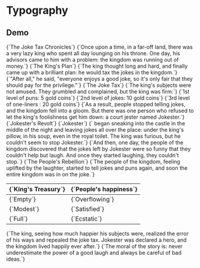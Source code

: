# Typography

## Demo


<div className="mt-8">
  <Text heading size="h1">
    {`The Joke Tax Chronicles`}
  </Text>
  <Text paragraph>
    {`Once upon a time, in a far-off land, there was a very lazy king who spent
    all day lounging on his throne. One day, his advisors came to him with a
    problem: the kingdom was running out of money.`}
  </Text>
  <Text heading size="h2">
    {`The King's Plan`}
  </Text>
  <Text paragraph>
    {`The king thought long and hard, and finally came up with a brilliant plan: he would tax the jokes in the kingdom.`}
  </Text>
  <Text blockquote>
    {`"After all," he said, "everyone enjoys a good joke, so it's only fair that
    they should pay for the privilege."`}
  </Text>
  <Text heading size="h3">
    {`The Joke Tax`}
  </Text>
  <Text paragraph>
    {`The king's subjects were not amused. They grumbled and complained, but the king was firm:`}
  </Text>
  <Text list>
    <Text listItem>{`1st level of puns: 5 gold coins`}</Text>
    <Text listItem>{`2nd level of jokes: 10 gold coins`}</Text>
    <Text listItem>{`3rd level of one-liners : 20 gold coins`}</Text>
  </Text>
  <Text paragraph>
    {`As a result, people stopped telling jokes, and the kingdom fell into a
    gloom. But there was one person who refused to let the king's foolishness
    get him down: a court jester named Jokester.`}
  </Text>
  <Text heading size="h3">
    {`Jokester's Revolt`}
  </Text>
  <Text paragraph>
    <Text link>{`Jokester`}</Text>
    {` began sneaking into the castle in the middle of the night and
    leaving jokes all over the place: under the king's pillow, in his soup, even
    in the royal toilet. The king was furious, but he couldn't seem to stop
    Jokester.`}
  </Text>
  <Text paragraph>
    {`And then, one day, the people of the kingdom discovered that the jokes left
    by Jokester were so funny that they couldn't help but laugh. And once they
    started laughing, they couldn't stop.`}
  </Text>
  <Text heading size="h3">
    {`The People's Rebellion`}
  </Text>
  <Text paragraph>
    {`The people of the kingdom, feeling uplifted by the laughter, started to tell
    jokes and puns again, and soon the entire kingdom was in on the joke.`}
  </Text>
  <div className="my-6 w-full overflow-y-auto">
    <Table>
      <THead>
        <TR>
          <TH>{`King's Treasury`}</TH>
          <TH>{`People's happiness`}</TH>
        </TR>
      </THead>
      <TBody>
        <TR>
          <TD>{`Empty`}</TD>
          <TD>{`Overflowing`}</TD>
        </TR>
        <TR>
          <TD>{`Modest`}</TD>
          <TD>{`Satisfied`}</TD>
        </TR>
        <TR>
          <TD>{`Full`}</TD>
          <TD>{`Ecstatic`}</TD>
        </TR>
      </TBody>
    </Table>
  </div>
  <Text paragraph>
    {`The king, seeing how much happier his subjects were, realized the error of
    his ways and repealed the joke tax. Jokester was declared a hero, and the
    kingdom lived happily ever after.`}
  </Text>
  <Text paragraph>
    {`The moral of the story is: never underestimate the power of a good laugh and
    always be careful of bad ideas.`}
  </Text>
</div>
